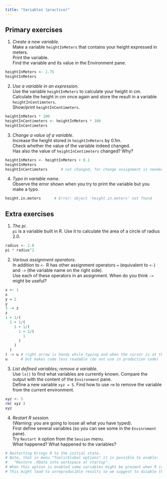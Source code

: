 ```yaml
---
title: "Variables (practice)"
---
```


## Primary exercises

1. *Create a new variable*.  
Make a variable `heightInMeters` that contains your height expressed in meters.  
Print the variable.  
Find the variable and its value in the Environment pane.

```r
heightInMeters <- 1.75
heightInMeters
```

2. *Use a variable in an expression*.  
Use the variable `heightInMeters` to calculate your height in cm.  
Calculate the height in cm once again and store the result in a variable `heightInCentimeters`.  
Show/print `heightInCentimeters`.

```r
heightInMeters * 100
heightInCentimeters <- heightInMeters * 100
heightInCentimeters
```

3. *Change a value of a variable*.  
Increase the height stored in `heightInMeters` by 0.1m.  
Check whether the value of the variable indeed changed.  
Has also the value of `heightInCentimeters` changed? Why?

```r
heightInMeters <- heightInMeters + 0.1
heightInMeters
heightInCentimeters      # not changed, for change assignment is needed
```

4. *Typo in variable name*.  
Observe the error shown when you try to print the variable but you make a typo.

```r
height.in.meters      # Error: object 'height.in.meters' not found
```

## Extra exercises

1. *The pi*.  
`pi` is a variable built in R. Use it to calculate the area of a circle of radius 2.0.

```r
radius <- 2.0
pi * radius^2
```

2. *Various assignment operators*.  
In addition to `<-` R has other assignment operators `=` (equivalent to `<-`) and `->` (the variable name on the right side).  
Use each of these operators in an assignment. When do you think `->` might be useful?

```r
x <- 1
x
y = 2
y
3 -> z
z
1 + 1/(
  1 + 1/(
    1 + 1/(
      1 + 1/(
        1
      )
    )
  )
) -> u # right arrow is handy while typing and when the cursor is at the end of a long expression,
u      # but makes code less readable (do not use in production code)
```

3. *List defined variables; remove a variable*.  
Use `ls()` to find what variables are currently known. Compare the output with the content of the `Environment` pane.  
Define a new variable `xyz = 5`. Find how to use `rm` to remove the variable from the current environment.

```r
xyz <- 5
rm( xyz )
xyz
```

4. *Restart R session*.  
(Warning: you are going to loose all what you have typed).  
First define several variables (so you can see some in the `Envinroment` pane).  
Try `Restart R` option from the `Session` menu.  
What happened? What happened to the variables?

```r
# Restarting brings R to the initial state.
# Note, that in menu "Tools/Global options" it is possible to enable:
#   "Restore .RData into workspace at startup".
# When this option is enabled some variables might be present when R is restarted.
# This might lead to unreproducible results so we suggest to disable that option.
```

